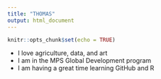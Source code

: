```yaml
---
title: "THOMAS"
output: html_document
---
```


```r
knitr::opts_chunk$set(echo = TRUE)
```

* I love agriculture, data, and art
* I am in the MPS Global Development program
* I am having a great time learning GitHub and R
